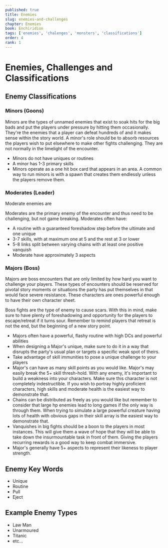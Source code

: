 ```yaml
---
published: true
title: Enemies
slug: enemies-and-challenges
chapter: Enemies
book: Enchiridion
tags: ['enemies', 'chalenges', 'monsters', 'classifications']
order: 4
rank: 1
---
```


# Enemies, Challenges and Classifications

## Enemy Classifications

### Minors (Goons)

Minors are the types of unnamed enemies that exist to soak hits for the big bads and put the players under pressure by hitting them occasionally. They're the enemies that a player can defeat hundreds of and it makes sense within the story world. A minor's role should be to absorb resources the players wish to put elsewhere to make other fights challenging. They are not normally in the limelight of the encounter.

-   Minors do not have uniques or routines
-   A minor has 1-3 primary skills
-   Minors operate as a one hit box card that appears in an area. A common way to run minors is with a spawn that creates them endlessly unless the players remove them.

### Moderates (Leader)

Moderate enemies are

Moderates are the primary enemy of the encounter and thus need to be challenging, but not game breaking. Moderates often have:

-   A routine with a guaranteed foreshadow step before the ultimate and one unique
-   3-7 skills, with at maximum one at 5 and the rest at 3 or lower
-   5-8 links split between varying chains with at least one positive vanquish
-   Moderate have approximately 3 aspects

### Majors (Boss)

Majors are boss encounters that are only limited by how hard you want to challenge your players. These types of encounters should be reserved for pivotal story moments or situations the party has put themselves in that would face severe resistance. These characters are ones powerful enough to have their own character sheet.

Boss fights are the type of enemy to cause scars. With this in mind, make sure to have plenty of foreshadowing and opportunity for the players to escape/retreat if it turns sour. Remember to remind players that retreat is not the end, but the beginning of a new story point.

-   Majors often have a powerful, flashy routine with high DCs and powerful abilities
-   When designing a Major's unique, make sure to do it in a way that disrupts the party's usual plan or targets a specific weak spot of theirs.
-   Take advantage of skill immunities to pose a unique challenge to your players
-   Major's can have as many skill points as you would like. Major's may easily break the 5+ skill thresh-hold. With any enemy, it's important to build a weakness into your characters. Make sure this character is not completely indestructible. If you wish to portray highly proficient characters, high skills and moderate health is the easiest way to demonstrate that.
-   Chains can be distributed as freely as you would like but remember to consider that large hp enemies lead to long games if the only way is through them. When trying to simulate a large powerful creature having lots of health with obvious gaps in their skill array is the easiest way to demonstrate that.
-   Vanquishes in big fights should be a boon to the players in most instances. This will give them a wave of hope that they will be able to take down the insurmountable task in front of them. Giving the players recurring rewards is a good way to keep combat immersive.
-   Major's generally have 5+ aspects to represent their likeness to player strength.

## Enemy Key Words

-   Unique
-   Routine
-   Pull
-   Eject

## Example Enemy Types

-   Law Man
-   Unarmoured
-   Titanic
-   etc...
